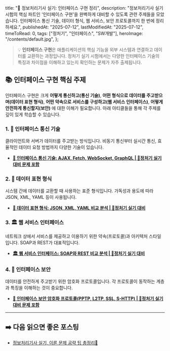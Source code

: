 
  title: "🧩 정보처리기사 실기: 인터페이스 구현 정리",
  description:
    "정보처리기사 실기 시험의 핵심 파트인 '인터페이스 구현'을 완벽하게 대비할 수 있도록 관련 주제들을 모았습니다. 인터페이스 통신 기술, 데이터 형식, 웹 서비스, 보안 프로토콜까지 한 번에 정리하세요.",
  publishedAt: "2025-07-12",
  lastModifiedAt: "2025-07-12",
  timeToRead: 0,
  tags: ["정처기", "인터페이스", "SW개발"],
  heroImage: "/contents/default.jpg",
};

> 💡 **인터페이스 구현**은 애플리케이션의 핵심 기능을 외부 시스템과 연결하고 데이터를 교환하는 과정입니다. 정처기 실기 시험에서는 다양한 인터페이스 기술의 특징과 차이점을 이해하고 있는지 확인하는 문제가 자주 출제됩니다.

## 📚 인터페이스 구현 핵심 주제

인터페이스 구현은 크게 **어떻게 통신하고(통신 기술)**, **어떤 형식으로 데이터를 주고받으며(데이터 표현 형식)**, **어떤 약속으로 서비스를 구성하고(웹 서비스 인터페이스)**, **어떻게 안전하게 통신할지(보안)** 에 대한 이해가 필요합니다. 아래 아티클들을 통해 각 주제를 깊이 있게 학습할 수 있습니다.

### 1. 🔄 인터페이스 통신 기술

클라이언트와 서버가 데이터를 주고받는 방식입니다. 비동기 통신부터 실시간 통신, 효율적인 데이터 요청 방법까지 다양한 기술이 있습니다.

- **[🔄 인터페이스 통신 기술: AJAX, Fetch, WebSocket, GraphQL | 🚀정처기 실기 대비 문제 포함](/ko/blog/interface-communication-technologies)**

### 2. 📄 데이터 표현 형식

시스템 간에 데이터를 교환할 때 사용하는 표준 형식입니다. 가독성과 용도에 따라 JSON, XML, YAML 등이 사용됩니다.

- **[📄 데이터 표현 형식: JSON, XML, YAML 비교 분석 | 🚀정처기 실기 대비](/ko/blog/interface-data-formats)**

### 3. 🏛️ 웹 서비스 인터페이스

네트워크 상에서 서비스를 제공하고 이용하기 위한 약속(프로토콜)과 아키텍처 스타일입니다. SOAP과 REST가 대표적입니다.

- **[🏛️ 웹 서비스 인터페이스: SOAP와 REST 비교 분석 | 🚀정처기 실기 대비](/ko/blog/web-service-interface)**

### 4. 🌉 인터페이스 보안

데이터를 안전하게 주고받기 위한 암호화 프로토콜입니다. 각 프로토콜이 동작하는 계층과 특징을 이해하는 것이 중요합니다.

- **[🌉 인터페이스 보안 암호화 프로토콜(PPTP, L2TP, SSL, S-HTTP) | 🚀정처기 실기 대비 문제 포함](/ko/blog/interface-security-for-exam)**

---

## ➡️ 다음 읽으면 좋은 포스팅

- [정보처리기사 실기, 이론 문제 공략 팁 총정리📝](/ko/blog/korean-information-processing-engineer-practical-exam-strategy)

